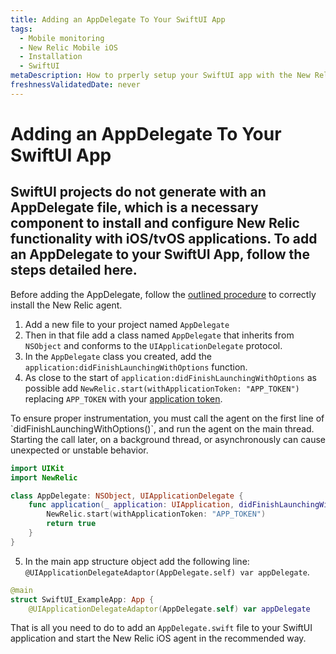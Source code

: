 ```yaml
---
title: Adding an AppDelegate To Your SwiftUI App
tags:
  - Mobile monitoring
  - New Relic Mobile iOS
  - Installation
  - SwiftUI
metaDescription: How to prperly setup your SwiftUI app with the New Relic agent.
freshnessValidatedDate: never
---
```


# Adding an AppDelegate To Your SwiftUI App
## SwiftUI projects do not generate with an AppDelegate file, which is a necessary component to install and configure New Relic functionality with iOS/tvOS applications. To add an AppDelegate to your SwiftUI App, follow the steps detailed here.
Before adding the AppDelegate, follow the [outlined procedure](/docs/mobile-monitoring/new-relic-mobile-ios/installation/spm-installation) to correctly install the New Relic agent. 

1. Add a new file to your project named `AppDelegate`
2. Then in that file add a class named `AppDelegate` that inherits from `NSObject` and conforms to the `UIApplicationDelegate` protocol. 
3. In the `AppDelegate` class you created, add the `application:didFinishLaunchingWithOptions` function. 
4. As close to the start of `application:didFinishLaunchingWithOptions` as possible add `NewRelic.start(withApplicationToken: "APP_TOKEN")` replacing `APP_TOKEN` with your [application token](/docs/mobile-apps/viewing-your-application-token).

<Callout variant="important">
    To ensure proper instrumentation, you must call the agent on the first line of `didFinishLaunchingWithOptions()`, and run the agent on the main thread. Starting the call later, on a background thread, or asynchronously can cause unexpected or unstable behavior.
</Callout>

```swift
import UIKit
import NewRelic

class AppDelegate: NSObject, UIApplicationDelegate {
    func application(_ application: UIApplication, didFinishLaunchingWithOptions launchOptions: [UIApplication.LaunchOptionsKey : Any]? = nil) -> Bool {
        NewRelic.start(withApplicationToken: "APP_TOKEN")
        return true
    }
}
```

5. In the main app structure object add the following line: `@UIApplicationDelegateAdaptor(AppDelegate.self) var appDelegate`. 

```swift
@main
struct SwiftUI_ExampleApp: App {
    @UIApplicationDelegateAdaptor(AppDelegate.self) var appDelegate
```

That is all you need to do to add an `AppDelegate.swift` file to your SwiftUI application and start the New Relic iOS agent in the recommended way.

<InstallFeedback />

